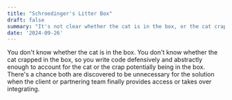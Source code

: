 ```yaml
---
title: "Schroedinger's Litter Box"
draft: false
summary: "It's not clear whether the cat is in the box, or the cat crapped in the box."
date: '2024-09-26'
---
```


You don't know whether the cat is in the box. You don't know whether the cat crapped in the box, so you write code defensively and abstractly enough to account for the cat or the crap potentially being in the box. There's a chance both are discovered to be unnecessary for the solution when the client or partnering team finally provides access or takes over integrating.